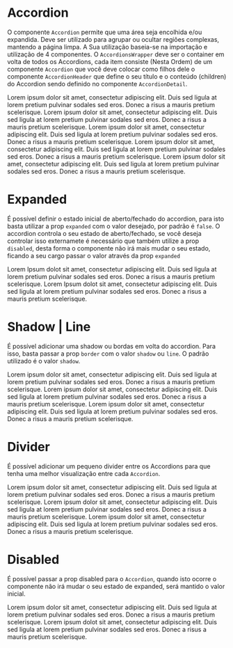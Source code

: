 
<Meta title='Data Display/Accordion' component={Accordion} />

# Accordion

O componente `Accordion` permite que uma área seja encolhida e/ou expandida. Deve ser utilizado para agrupar ou ocultar regiões complexas, mantendo a página limpa. A Sua utilização baseia-se na importação e utilização de 4 componentes. O `AccordionsWrapper` deve ser o container em volta de todos os Accordions, cada item consiste (Nesta Ordem) de um componente `Accordion` que você deve colocar como filhos dele o componente `AccordionHeader` que define o seu título e o conteúdo (children) do Accordion sendo definido no componente `AccordionDetail`.

<Canvas>
  <Story
    name='Base'
    parameters={{
      design: {
        type: 'figma',
        url: 'https://www.figma.com/file/O3bKxIcsj2rc1FNIRclJyT/Saturn-System?node-id=560%3A0'
      }
    }}
  >
    <ThemeProvider>
      <AccordionsWrapper>
        <Accordion>
          <AccordionHeader title='Lorem Ipsum' />
          <AccordionDetail>
            Lorem ipsum dolor sit amet, consectetur adipiscing elit. Duis sed ligula at lorem pretium pulvinar sodales
            sed eros. Donec a risus a mauris pretium scelerisque.
          </AccordionDetail>
        </Accordion>
        <Accordion>
          <AccordionHeader title='Lorem Ipsum' />
          <AccordionDetail>
            Lorem ipsum dolor sit amet, consectetur adipiscing elit. Duis sed ligula at lorem pretium pulvinar sodales
            sed eros. Donec a risus a mauris pretium scelerisque.
          </AccordionDetail>
        </Accordion>
        <Accordion>
          <AccordionHeader title='Lorem Ipsum' />
          <AccordionDetail>
            Lorem ipsum dolor sit amet, consectetur adipiscing elit. Duis sed ligula at lorem pretium pulvinar sodales
            sed eros. Donec a risus a mauris pretium scelerisque.
          </AccordionDetail>
        </Accordion>
        <Accordion>
          <AccordionHeader title='Lorem Ipsum' />
          <AccordionDetail>
            Lorem ipsum dolor sit amet, consectetur adipiscing elit. Duis sed ligula at lorem pretium pulvinar sodales
            sed eros. Donec a risus a mauris pretium scelerisque.
          </AccordionDetail>
        </Accordion>
        <Accordion>
          <AccordionHeader title='Lorem Ipsum' />
          <AccordionDetail>
            Lorem ipsum dolor sit amet, consectetur adipiscing elit. Duis sed ligula at lorem pretium pulvinar sodales
            sed eros. Donec a risus a mauris pretium scelerisque.
          </AccordionDetail>
        </Accordion>
      </AccordionsWrapper>
    </ThemeProvider>
  </Story>
</Canvas>

# Expanded

É possível definir o estado inicial de aberto/fechado do accordion, para isto basta utilizar a prop `expanded` com o valor desejado, por padrão é `false`. O accordion controla o seu estado de aberto/fechado, se você deseja controlar isso externamete é necessário que também utilize a prop `disabled`, desta forma o componente não irá mais mudar o seu estado, ficando a seu cargo passar o valor através da prop `expanded`

<Canvas>
  <Story
    name='Expanded'
    parameters={{
      design: {
        type: 'figma',
        url: 'https://www.figma.com/file/O3bKxIcsj2rc1FNIRclJyT/Saturn-System?node-id=560%3A0'
      }
    }}
  >
    <ThemeProvider>
      <AccordionsWrapper>
        <Accordion>
          <AccordionHeader title='Lorem Ipsum' />
          <AccordionDetail>
            Lorem Ipsum dolot sit amet, consectetur adipiscing elit. Duis sed ligula at lorem pretium pulvinar sodales
            sed eros. Donec a risus a mauris pretium scelerisque.
          </AccordionDetail>
        </Accordion>
        <Accordion expanded={true}>
          <AccordionHeader title='Lorem Ipsum' />
          <AccordionDetail>
            Lorem Ipsum dolot sit amet, consectetur adipiscing elit. Duis sed ligula at lorem pretium pulvinar sodales
            sed eros. Donec a risus a mauris pretium scelerisque.
          </AccordionDetail>
        </Accordion>
      </AccordionsWrapper>
    </ThemeProvider>
  </Story>
</Canvas>

# Shadow | Line

É possível adicionar uma shadow ou bordas em volta do accordion. Para isso, basta passar a prop `border` com o valor `shadow` ou `line`. O padrão utilizado é o valor `shadow`.

<Canvas>
  <Story
    name='Shadow | Line'
    parameters={{
      design: {
        type: 'figma',
        url: 'https://www.figma.com/file/O3bKxIcsj2rc1FNIRclJyT/Saturn-System?node-id=560%3A0'
      }
    }}
  >
    <ThemeProvider>
      <AccordionsWrapper>
        <Accordion>
          <AccordionHeader title='Lorem Ipsum' />
          <AccordionDetail>
            Lorem ipsum dolor sit amet, consectetur adipiscing elit. Duis sed ligula at lorem pretium pulvinar sodales
            sed eros. Donec a risus a mauris pretium scelerisque.
          </AccordionDetail>
        </Accordion>
        <Accordion>
          <AccordionHeader title='Lorem Ipsum' />
          <AccordionDetail>
            Lorem ipsum dolor sit amet, consectetur adipiscing elit. Duis sed ligula at lorem pretium pulvinar sodales
            sed eros. Donec a risus a mauris pretium scelerisque.
          </AccordionDetail>
        </Accordion>
        <Accordion>
          <AccordionHeader title='Lorem Ipsum' />
          <AccordionDetail>
            Lorem ipsum dolor sit amet, consectetur adipiscing elit. Duis sed ligula at lorem pretium pulvinar sodales
            sed eros. Donec a risus a mauris pretium scelerisque.
          </AccordionDetail>
        </Accordion>
      </AccordionsWrapper>
    </ThemeProvider>
  </Story>
</Canvas>

# Divider

É possível adicionar um pequeno divider entre os Accordions para que tenha uma melhor visualização entre cada `Accordion`.

<Canvas>
  <Story
    name='Divider'
    parameters={{
      design: {
        type: 'figma',
        url: 'https://www.figma.com/file/O3bKxIcsj2rc1FNIRclJyT/Saturn-System?node-id=560%3A0'
      }
    }}
  >
    <ThemeProvider>
      <AccordionsWrapper divider={true}>
        <Accordion>
          <AccordionHeader title='Lorem Ipsum' />
          <AccordionDetail>
            Lorem ipsum dolor sit amet, consectetur adipiscing elit. Duis sed ligula at lorem pretium pulvinar sodales
            sed eros. Donec a risus a mauris pretium scelerisque.
          </AccordionDetail>
        </Accordion>
        <Accordion>
          <AccordionHeader title='Lorem Ipsum' />
          <AccordionDetail>
            Lorem ipsum dolor sit amet, consectetur adipiscing elit. Duis sed ligula at lorem pretium pulvinar sodales
            sed eros. Donec a risus a mauris pretium scelerisque.
          </AccordionDetail>
        </Accordion>
        <Accordion>
          <AccordionHeader title='Lorem Ipsum' />
          <AccordionDetail>
            Lorem ipsum dolor sit amet, consectetur adipiscing elit. Duis sed ligula at lorem pretium pulvinar sodales
            sed eros. Donec a risus a mauris pretium scelerisque.
          </AccordionDetail>
        </Accordion>
      </AccordionsWrapper>
    </ThemeProvider>
  </Story>
</Canvas>

# Disabled

É possível passar a prop disabled para o `Accordion`, quando isto ocorre o componente não irá mudar o seu estado de expanded, será mantido o valor inicial.

<Canvas>
  <Story
    name='Disabled'
    parameters={{
      design: {
        type: 'figma',
        url: 'https://www.figma.com/file/O3bKxIcsj2rc1FNIRclJyT/Saturn-System?node-id=560%3A0'
      }
    }}
  >
    <ThemeProvider>
      <AccordionsWrapper>
        <Accordion expanded={true} disabled={true}>
          <AccordionHeader title='Lorem Ipsum' />
          <AccordionDetail>
            Lorem ipsum dolor sit amet, consectetur adipiscing elit. Duis sed ligula at lorem pretium pulvinar sodales
            sed eros. Donec a risus a mauris pretium scelerisque.
          </AccordionDetail>
        </Accordion>
        <Accordion disabled={true}>
          <AccordionHeader title='Lorem Ipsum' />
          <AccordionDetail>
            Lorem ipsum dolot sit amet, consectetur adipiscing elit. Duis sed ligula at lorem pretium pulvinar sodales
            sed eros. Donec a risus a mauris pretium scelerisque.
          </AccordionDetail>
        </Accordion>
      </AccordionsWrapper>
    </ThemeProvider>
  </Story>
</Canvas>

<ArgsTable of={Accordion} />
